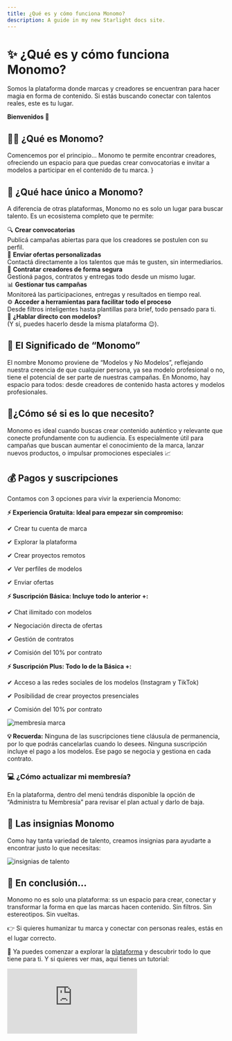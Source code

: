 ```yaml
---
title: ¿Qué es y cómo funciona Monomo?
description: A guide in my new Starlight docs site.
---
```

# ✨ ¿Qué es y cómo funciona Monomo?

Somos la plataforma donde marcas y creadores se encuentran para hacer magia en forma de contenido. Si estás buscando conectar con talentos reales, este es tu lugar.

**Bienvenidos 🤩**

## 👨‍🎨 ¿Qué es Monomo?

Comencemos por el principio… Monomo te permite encontrar creadores, ofreciendo un espacio para que puedas crear convocatorias e invitar a modelos a participar en el contenido de tu marca. }

## 💎 ¿Qué hace único a Monomo?

A diferencia de otras plataformas, Monomo no es solo un lugar para buscar talento.
Es un ecosistema completo que te permite:

<div style={{ display: 'grid', gap: '16px', gridTemplateColumns: '1fr 1fr', marginTop: '24px' }}>

  <div style={{ borderLeft: '6px solid #fe5b4c', borderRadius: '12px', padding: '16px', backgroundColor: '#fdfdfd' }}>
    🔍 <strong>Crear convocatorias</strong><br/>
    Publicá campañas abiertas para que los creadores se postulen con su perfil.
  </div>

  <div style={{ borderLeft: '6px solid #fe5b4c', borderRadius: '12px', padding: '16px', backgroundColor: '#fdfdfd' }}>
    🤙 <strong>Enviar ofertas personalizadas</strong><br/>
    Contactá directamente a los talentos que más te gusten, sin intermediarios.
  </div>

  <div style={{ borderLeft: '6px solid #fe5b4c', borderRadius: '12px', padding: '16px', backgroundColor: '#fdfdfd' }}>
    🤝 <strong>Contratar creadores de forma segura</strong><br/>
    Gestioná pagos, contratos y entregas todo desde un mismo lugar.
  </div>

  <div style={{ borderLeft: '6px solid #fe5b4c', borderRadius: '12px', padding: '16px', backgroundColor: '#fdfdfd' }}>
    📊 <strong>Gestionar tus campañas</strong><br/>
    Monitoreá las participaciones, entregas y resultados en tiempo real.
  </div>

  <div style={{ borderLeft: '6px solid #fe5b4c', borderRadius: '12px', padding: '16px', backgroundColor: '#fdfdfd' }}>
    ⚙️ <strong>Acceder a herramientas para facilitar todo el proceso</strong><br/>
    Desde filtros inteligentes hasta plantillas para brief, todo pensado para ti.
  </div>

  <div style={{ borderLeft: '6px solid #fe5b4c', borderRadius: '12px', padding: '16px', backgroundColor: '#fdfdfd' }}>
    📲 <strong>¿Hablar directo con modelos?</strong><br/>
    (Y sí, puedes hacerlo desde la misma plataforma 😉).
  </div>

</div>


## 🤳 El Significado de “Monomo”

El nombre Monomo proviene de “Modelos y No Modelos”, reflejando nuestra creencia de que cualquier persona, ya sea modelo profesional o no, tiene el potencial de ser parte de nuestras campañas. En Monomo, hay espacio para todos: desde creadores de contenido hasta actores y modelos profesionales.

## 🤔¿Cómo sé si es lo que necesito?

Monomo es ideal cuando buscas crear contenido auténtico y relevante que conecte profundamente con tu audiencia. Es especialmente útil para campañas que buscan aumentar el conocimiento de la marca, lanzar nuevos productos, o impulsar promociones especiales 📈

## 💰 Pagos y suscripciones

Contamos con 3 opciones para vivir la experiencia Monomo:

<div style={{
  borderLeft: '6px solid #37feb5',
  borderRadius: '12px',
  padding: '16px',
  backgroundColor: '#fff',
  boxShadow: '0 2px 8px rgba(0,0,0,0.05)',
  marginBottom: '16px',
  lineHeight: '1.8'
}}>
  <p style={{ margin: 0 }}><strong>⚡ Experiencia Gratuita: Ideal para empezar sin compromiso:</strong></p>
  <p style={{ margin: 0 }}>✔ Crear tu cuenta de marca</p>
  <p style={{ margin: 0 }}>✔ Explorar la plataforma</p>
  <p style={{ margin: 0 }}>✔ Crear proyectos remotos</p>
  <p style={{ margin: 0 }}>✔ Ver perfiles de modelos</p>
  <p style={{ margin: 0 }}>✔ Enviar ofertas</p>
</div>

<div style={{
  borderLeft: '6px solid #37feb5',
  borderRadius: '12px',
  padding: '16px',
  backgroundColor: '#fff',
  boxShadow: '0 2px 8px rgba(0,0,0,0.05)',
  marginBottom: '16px',
  lineHeight: '1.8'
}}>
  <p style={{ margin: 0 }}><strong>⚡ Suscripción Básica: Incluye todo lo anterior +:</strong></p>
  <p style={{ margin: 0 }}>✔ Chat ilimitado con modelos</p>
  <p style={{ margin: 0 }}>✔ Negociación directa de ofertas</p>
  <p style={{ margin: 0 }}>✔ Gestión de contratos</p>
  <p style={{ margin: 0 }}>✔ Comisión del 10% por contrato</p>
</div>

<div style={{
  borderLeft: '6px solid #37feb5',
  borderRadius: '12px',
  padding: '16px',
  backgroundColor: '#fff',
  boxShadow: '0 2px 8px rgba(0,0,0,0.05)',
  marginBottom: '16px',
  lineHeight: '1.8'
}}>
  <p style={{ margin: 0 }}><strong>⚡ Suscripción Plus: Todo lo de la Básica +:</strong></p>
  <p style={{ margin: 0 }}>✔ Acceso a las redes sociales de los modelos (Instagram y TikTok)</p>
  <p style={{ margin: 0 }}>✔ Posibilidad de crear proyectos presenciales</p>
  <p style={{ margin: 0 }}>✔ Comisión del 10% por contrato</p>
</div>



![membresia marca](/images/membresia-marca.png)

**💡 Recuerda:**  Ninguna de las suscripciones tiene cláusula de permanencia, por lo que podrás cancelarlas cuando lo desees.
Ninguna suscripción incluye el pago a los modelos. Ese pago se negocia y gestiona en cada contrato.

### 💻 ¿Cómo actualizar mi membresía?

En la plataforma, dentro del menú tendrás disponible la opción de “Administra tu Membresía” para revisar el plan actual y darlo de baja. 

## 🏅 Las insignias Monomo

Como hay tanta variedad de talento, creamos insignias para ayudarte a encontrar justo lo que necesitas:

![insignias de talento](/images/insginias-talento.png)

## 🎯 En conclusión…

Monomo no es solo una plataforma: ss un espacio para crear, conectar y transformar la forma en que las marcas hacen contenido. Sin filtros. Sin estereotipos. Sin vueltas.

👉 Si quieres humanizar tu marca y conectar con personas reales, estás en el lugar correcto.

🎥 Ya puedes comenzar a explorar la [plataforma](https://app.monomo.com.co/) y descubrir todo lo que tiene para ti. Y si quieres ver mas, aquí tienes un tutorial:

<div
  style={{
    position: 'relative',
    paddingBottom: '50%',
    height: 0,
    maxWidth: '560px',
    margin: '24px auto',
  }}
>
  <iframe
    src="https://www.youtube.com/embed/MaHkyn8daVk"
    frameBorder="0"
    allow="accelerometer; autoplay; clipboard-write; encrypted-media; gyroscope; picture-in-picture"
    allowFullScreen
    style={{
      position: 'absolute',
      top: 0,
      left: 0,
      width: '100%',
      height: '100%',
      borderRadius: '12px',
    }}
  />
</div>

**¡Gracias por ser parte de nuestra comunidad! 💜**

